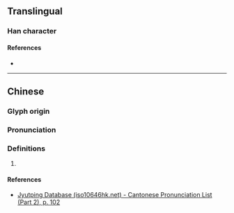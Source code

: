 {{character info}}
==Translingual==

===Han character===
{{Han char|rn=50|rad=巾|as=05|sn=8|four=|canj=LBDJ|ids=⿰巾末}}

====References====
* {{Han ref|kx=0329.400|dkj=08844|dj=0635.150|hdz=10732.140|uh=5E13|ud=24083}}

----

==Chinese==
{{zh-forms}}

===Glyph origin===
{{Han etym}}

===Pronunciation===
{{zh-pron
|m=mò
|c=mat6
|mc=y
|oc=y
|cat=
}}

===Definitions===
{{zh-hanzi}}

# {{rfdef|zh}}

====References====
* [http://www.iso10646hk.net/jp/document/download.jsp Jyutping Database (iso10646hk.net) - Cantonese Pronunciation List (Part 2), p. 102]